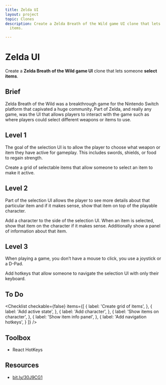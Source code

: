 ```yaml
---
title: Zelda UI
layout: project
topic: Clones
description: Create a Zelda Breath of the Wild game UI clone that lets someone select
  items.

---
```


<ProjectHeader>

# Zelda UI

Create a <strong className="color-blue">Zelda Breath of the Wild game UI</strong> clone that lets someone <strong className="color-purple">select items</strong>.

</ProjectHeader>

<ProjectContent>

## Brief

Zelda Breath of the Wild was a breakthrough game for the Nintendo Switch platform that capivated a huge community. Part of Zelda, and really any game, was the UI that allows players to interact with the game such as where players could select different weapons or items to use.

## Level 1

The goal of the selection UI is to allow the player to choose what weapon or item they have active for gameplay. This includes swords, shields, or food to regain strength.

Create a grid of selectable items that allow someone to select an item to make it active.

<LoginRequired>

## Level 2

Part of the selection UI allows the player to see more details about that particular item and if it makes sense, show that item on top of the playable character.

Add a character to the side of the selection UI. When an item is selected, show that item on the character if it makes sense. Additionally show a panel of information about that item.

## Level 3

When playing a game, you don’t have a mouse to click, you use a joystick or a D-Pad.

Add hotkeys that allow someone to navigate the selection UI with only their keyboard.

</LoginRequired>

</ProjectContent>

<ProjectSidebar>

## To Do

<Checklist checkable={false} items={[
{
label: 'Create grid of items',
},
{
label: 'Add active state',
},
{
label: 'Add character',
},
{
label: 'Show items on character',
},
{
label: 'Show item info panel',
},
{
label: 'Add navigation hotkeys',
}
]} />

## Toolbox

* React HotKeys

## Resources

* [bit.ly/30J9CG1](https://bit.ly/30J9CG1)

</ProjectSidebar>